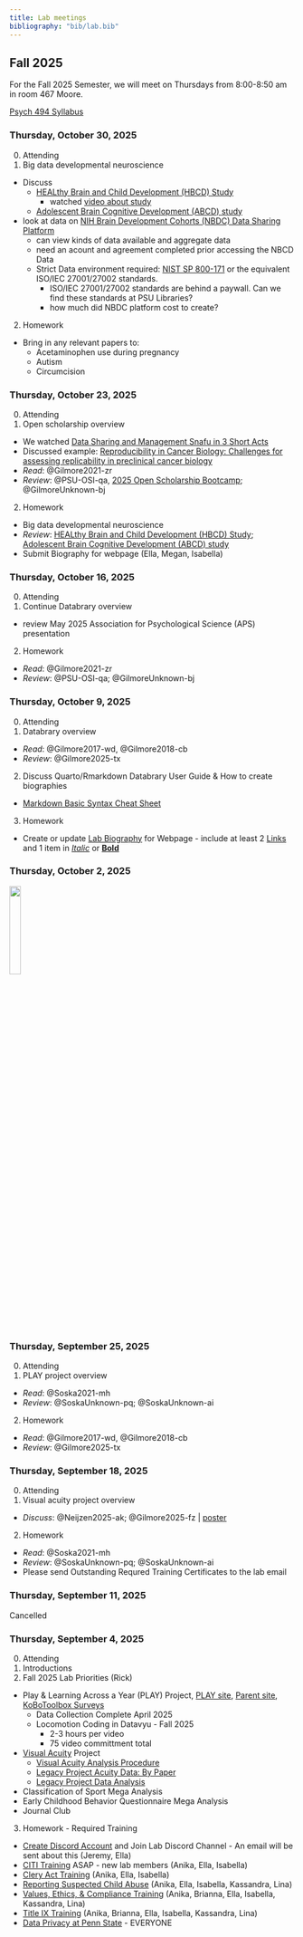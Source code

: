 ```yaml
---
title: Lab meetings
bibliography: "bib/lab.bib"
---
```


## Fall 2025

For the Fall 2025 Semester, we will meet on Thursdays from 8:00-8:50 am in room 467 Moore.

[Psych 494 Syllabus](https://psu-psychology.github.io/psych-494-gilmore/)

### Thursday, October 30, 2025

0. Attending
1. Big data developmental neuroscience
  - Discuss
      - [HEALthy Brain and Child Development (HBCD) Study](https://hbcdstudy.org)
        - watched [video about study](https://www.youtube.com/watch?v=jRhFhN-IiMk&list=PLLrba_UmZBOISL6DZys2XYPfLmYf7OJfK)
      - [Adolescent Brain Cognitive Development (ABCD) study](https://abcdstudy.org)
  - look at data on [NIH Brain Development Cohorts (NBDC) Data Sharing Platform](https://www.nbdc-datahub.org/)
    - can view kinds of data available and aggregate data
    - need an acount and agreement completed prior accessing the NBCD Data
    - Strict Data environment required: [NIST SP 800-171](https://csrc.nist.gov/pubs/sp/800/171/r3/final) or the equivalent ISO/IEC 27001/27002 standards.
      - ISO/IEC 27001/27002 standards are behind a paywall. Can we find these standards at PSU Libraries?
      - how much did NBDC platform cost to create?
2. Homework
- Bring in any relevant papers to:
  - Acetaminophen use during pregnancy
  - Autism
  - Circumcision

### Thursday, October 23, 2025

0. Attending
1. Open scholarship overview
  - We watched [Data Sharing and Management Snafu in 3 Short Acts](https://www.youtube.com/watch?v=N2zK3sAtr-4)
  - Discussed example: [Reproducibility in Cancer Biology: Challenges for assessing replicability in preclinical cancer biology](https://doi.org/10.7554/eLife.67995)
  - *Read*: @Gilmore2021-zr
  - *Review*: @PSU-OSI-qa, [2025 Open Scholarship Bootcamp](https://penn-state-open-science.github.io/bootcamp-2025/); @GilmoreUnknown-bj
2. Homework
  - Big data developmental neuroscience
  - *Review*: [HEALthy Brain and Child
Development (HBCD) Study](https://hbcdstudy.org); [Adolescent Brain Cognitive Development (ABCD) study](https://abcdstudy.org)
  - Submit Biography for webpage (Ella, Megan, Isabella)

### Thursday, October 16, 2025

0. Attending
1. Continue Databrary overview
  - review May 2025 Association for Psychological Science (APS) presentation 
2. Homework
  - *Read*: @Gilmore2021-zr
  - *Review*: @PSU-OSI-qa; @GilmoreUnknown-bj

### Thursday, October 9, 2025 

0. Attending
1. Databrary overview
  - *Read*: @Gilmore2017-wd, @Gilmore2018-cb
  - *Review*: @Gilmore2025-tx
2. Discuss Quarto/Rmarkdown Databrary User Guide & How to create biographies
  - [Markdown Basic Syntax Cheat Sheet](https://www.markdownguide.org/basic-syntax/)
  
3. Homework  
- Create or update [Lab Biography](https://gilmore-lab.github.io/who-we-are.html) for Webpage - include at least 2 [Links](https://www.markdownguide.org/basic-syntax/#links) and 1 item in *[Italic](https://www.markdownguide.org/basic-syntax/#italic)* or **[Bold](https://www.markdownguide.org/basic-syntax/#bold)**


### Thursday, October 2, 2025 

![](images/no-meeting1.png){fig-align="left" width="20%"}

### Thursday, September 25, 2025 

0. Attending
1. PLAY project overview
  - *Read*: @Soska2021-mh
  - *Review*: @SoskaUnknown-pq; @SoskaUnknown-ai
2. Homework
  - *Read*: @Gilmore2017-wd, @Gilmore2018-cb
  - *Review*: @Gilmore2025-tx

### Thursday, September 18, 2025 

0. Attending
1. Visual acuity project overview
  - *Discuss*: @Neijzen2025-ak; @Gilmore2025-fz | [poster](https://github.com/gilmore-lab/vss-2025-poster/blob/main/vss-2025-poster.pdf) 
2. Homework  
  - *Read*: @Soska2021-mh
  - *Review*: @SoskaUnknown-pq; @SoskaUnknown-ai
  - Please send Outstanding Requred Training Certificates to the lab email

### Thursday, September 11, 2025 

Cancelled

### Thursday, September 4, 2025 

0. Attending
1. Introductions
2. Fall 2025 Lab Priorities (Rick)
  - Play & Learning Across a Year (PLAY) Project, [PLAY site](https://play-project.org), [Parent site](https://anhourinthelife.org), [KoBoToolbox Surveys](https://PLAY-behaviorome.github.io/KoBoToolbox/)
    - Data Collection Complete April 2025
    - Locomotion Coding in Datavyu - Fall 2025
      - 2-3 hours per video
      - 75 video committment total
  - [Visual Acuity](https://gilmore-lab.github.io/visual-acuity/) Project
    - [Visual Acuity Analysis Procedure](https://docs.google.com/document/d/1jdoIzE1cLHphA9y89jyhK20lTXJ2WCu4fBIATH25EeY/edit?tab=t.0)
    - [Legacy Project Acuity Data: By Paper](https://docs.google.com/spreadsheets/d/1UFZkbh9oU4JHpYsrkDQcNmDyqD4J-qB74dhyMzIkqKs/edit?gid=432255138#gid=432255138)
    - [Legacy Project Data Analysis](https://docs.google.com/spreadsheets/d/1XnGweqEAiTlU8mhvWqtCCMNm9l5txdR0YpQsuMxvgio/edit?gid=998401983#gid=998401983)
  - Classification of Sport Mega Analysis
  - Early Childhood Behavior Questionnaire Mega Analysis
  - Journal Club

3. Homework - Required Training
  - [Create Discord Account](https://gilmore-lab.github.io/protocols/onboarding.html#discord) and Join Lab Discord Channel - An email will be sent about this (Jeremy, Ella)
  - [CITI Training](https://gilmore-lab.github.io/protocols/training.html#citi-training) ASAP - new lab members (Anika, Ella, Isabella)
  - [Clery Act Training](https://gilmore-lab.github.io/protocols/training.html#clery-act-training) (Anika, Ella, Isabella)
  - [Reporting Suspected Child  Abuse](https://gilmore-lab.github.io/protocols/training.html#reporting-suspected-child-abuse) (Anika, Ella, Isabella, Kassandra, Lina)
  - [Values, Ethics, & Compliance Training](https://gilmore-lab.github.io/protocols/training.html#values-ethics-and-compliance-training) (Anika, Brianna, Ella, Isabella, Kassandra, Lina)
  - [Title IX Training](https://gilmore-lab.github.io/protocols/training.html#understanding-title-ix-at-penn-state) (Anika, Brianna, Ella, Isabella, Kassandra, Lina)
  - [Data Privacy at Penn State](https://gilmore-lab.github.io/protocols/training.html#data-privacy-at-penn-state) - EVERYONE


